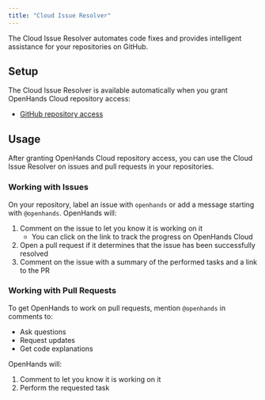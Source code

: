 ```yaml
---
title: "Cloud Issue Resolver"
---
```


The Cloud Issue Resolver automates code fixes and provides intelligent assistance for your repositories on GitHub.

## Setup

The Cloud Issue Resolver is available automatically when you grant OpenHands Cloud repository access:

* [GitHub repository access](/modules/usage/cloud/github-installation#adding-repository-access)

## Usage

After granting OpenHands Cloud repository access, you can use the Cloud Issue Resolver on issues and pull requests in your repositories.

### Working with Issues

On your repository, label an issue with `openhands` or add a message starting with `@openhands`. OpenHands will:

1. Comment on the issue to let you know it is working on it
   * You can click on the link to track the progress on OpenHands Cloud
2. Open a pull request if it determines that the issue has been successfully resolved
3. Comment on the issue with a summary of the performed tasks and a link to the PR

### Working with Pull Requests

To get OpenHands to work on pull requests, mention `@openhands` in comments to:

* Ask questions
* Request updates
* Get code explanations

OpenHands will:

1. Comment to let you know it is working on it
2. Perform the requested task
